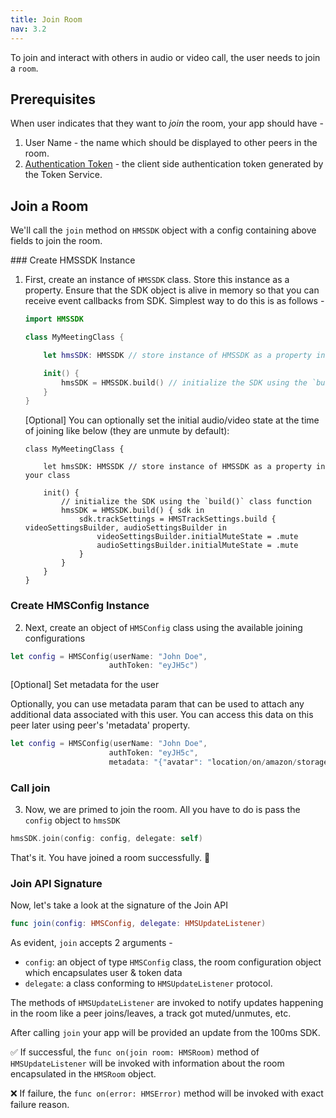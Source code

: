 ---
title: Join Room
nav: 3.2
---

To join and interact with others in audio or video call, the user needs to join a `room`.

## Prerequisites

When user indicates that they want to _join_ the room, your app should have -

1. User Name - the name which should be displayed to other peers in the room.
2. [Authentication Token](../guides/token) - the client side authentication token generated by the Token Service.

## Join a Room

We'll call the `join` method on `HMSSDK` object with a config containing above fields to join the room.

<div className="steps-container">
### Create HMSSDK Instance

1. First, create an instance of `HMSSDK` class. Store this instance as a property. Ensure that the SDK object is alive in memory so that you can receive event callbacks from SDK. Simplest way to do this is as follows -

    ```swift
    import HMSSDK

    class MyMeetingClass {

        let hmsSDK: HMSSDK // store instance of HMSSDK as a property in your class

        init() {
            hmsSDK = HMSSDK.build() // initialize the SDK using the `build()` class function
        }
    }
    ```

    [Optional] You can optionally set the initial audio/video state at the time of joining like below (they are unmute by default):

    ```
    class MyMeetingClass {

        let hmsSDK: HMSSDK // store instance of HMSSDK as a property in your class

        init() {
            // initialize the SDK using the `build()` class function
            hmsSDK = HMSSDK.build() { sdk in
                sdk.trackSettings = HMSTrackSettings.build { videoSettingsBuilder, audioSettingsBuilder in
                    videoSettingsBuilder.initialMuteState = .mute
                    audioSettingsBuilder.initialMuteState = .mute
                }
            }
        }
    }
    ```

### Create HMSConfig Instance

2. Next, create an object of `HMSConfig` class using the available joining configurations

```swift
let config = HMSConfig(userName: "John Doe",
                      authToken: "eyJH5c")
```

[Optional] Set metadata for the user

Optionally, you can use metadata param that can be used to attach any additional data associated with this user. You can access this data on this peer later using peer's 'metadata' property.

```swift
let config = HMSConfig(userName: "John Doe",
                      authToken: "eyJH5c",
                      metadata: "{"avatar": "location/on/amazon/storage"}")
```

### Call join

3. Now, we are primed to join the room. All you have to do is pass the `config` object to `hmsSDK`

```swift
hmsSDK.join(config: config, delegate: self)
```

That's it. You have joined a room successfully. 🥳

</div>

### Join API Signature

Now, let's take a look at the signature of the Join API

```swift
func join(config: HMSConfig, delegate: HMSUpdateListener)
```

As evident, `join` accepts 2 arguments -

-   `config`: an object of type `HMSConfig` class, the room configuration object which encapsulates user & token data
-   `delegate`: a class conforming to `HMSUpdateListener` protocol.

The methods of `HMSUpdateListener` are invoked to notify updates happening in the room like a peer joins/leaves, a track got muted/unmutes, etc.

After calling `join` your app will be provided an update from the 100ms SDK.

✅ If successful, the `func on(join room: HMSRoom)` method of `HMSUpdateListener` will be invoked with information about the room encapsulated in the `HMSRoom` object.

❌ If failure, the `func on(error: HMSError)` method will be invoked with exact failure reason.
